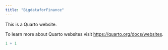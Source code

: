```yaml
---
title: "BigdataforFinance"
---
```


This is a Quarto website.

To learn more about Quarto websites visit <https://quarto.org/docs/websites>.

```r
1 + 1
```
